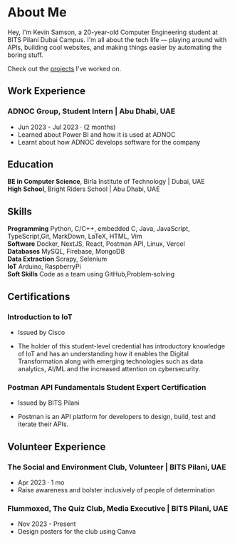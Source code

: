 


# About Me


Hey, I'm Kevin Samson, a 20-year-old Computer Engineering student at BITS Pilani Dubai Campus. I'm all about the tech life — playing around with APIs, building cool websites, and making things easier by automating the boring stuff.

Check out the [projects](/projects) I've worked on.

## Work Experience
### ADNOC Group, Student Intern | Abu Dhabi, UAE 
- Jun 2023 - Jul 2023 · (2 months)
- Learned about Power BI and how it is used at ADNOC
- Learnt about how ADNOC develops software for the company

## Education
**BE in Computer Science**, Birla Institute of Technology | Dubai, UAE  
**High School**, Bright Riders School | Abu Dhabi, UAE

## Skills
**Programming** Python, C/C++, embedded C, Java, JavaScript, TypeScript,Git, MarkDown, LaTeX, HTML, Vim  
**Software** Docker, NextJS, React, Postman API, Linux, Vercel  
**Databases** MySQL, Firebase, MongoDB  
**Data Extraction** Scrapy, Selenium  
**IoT** Arduino, RaspberryPi  
**Soft Skills** Code as a team using GitHub,Problem‑solving


## Certifications
### Introduction to IoT 
- Issued by Cisco

- The holder of this student-level credential has introductory knowledge of IoT and has an understanding how it enables the Digital Transformation along with emerging technologies such as data analytics, AI/ML and the increased attention on cybersecurity. 

### Postman API Fundamentals Student Expert Certification
- Issued by BITS Pilani

- Postman is an API platform for developers to design, build, test and iterate their APIs.

## Volunteer Experience
### The Social and Environment Club, Volunteer | BITS Pilani, UAE
- Apr 2023 · 1 mo
- Raise awareness and bolster inclusively of people of determination

### Flummoxed, The Quiz Club, Media Executive | BITS Pilani, UAE 
- Nov 2023 - Present
- Design posters for the club using Canva